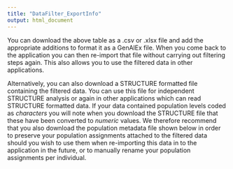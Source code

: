 ---
title: "DataFilter_ExportInfo"
output: html_document
---

You can download the above table as a .csv or .xlsx file and add the appropriate additions to format it as a GenAlEx file. When you come back to the application you can then re-import that file without carrying out filtering steps again. This also allows you to use the filtered data in other applications.
   
Alternatively, you can also download a STRUCTURE formatted file containing the filtered data. You can use this file for independent STRUCTURE analysis or again in other applications which can read STRUCTURE formatted data. If your data contained population levels coded as *characters* you will note when you download the STRUCTURE file that these have been converted to *numeric* values. We therefore recommend that you also download the population metadata file shown below in order to preserve your population assignments attached to the filtered data should you wish to use them when re-importing this data in to the application in the future, or to manually rename your population assignments per individual.